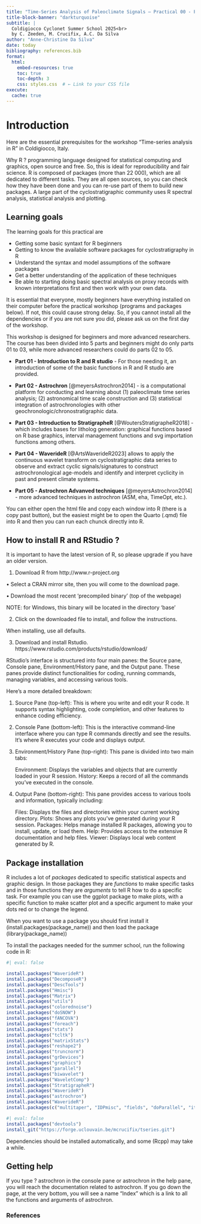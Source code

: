 ---
title: "Time-Series Analysis of Paleoclimate Signals – Practical 00 - Prerequisites"
title-block-banner: "darkturquoise"
subtitle: |
  Coldigiocco Cyclonet Summer School 2025<br>
  by C. Zeeden, M. Crucifix, A.C. Da Silva
author: "Anne-Christine Da Silva"
date: today
bibliography: references.bib
format:
  html:
    embed-resources: true
    toc: true
    toc-depth: 3
    css: styles.css  # ← Link to your CSS file
execute: 
  cache: true
---

# Introduction

Here are the essential prerequisites for the workshop "Time-series analysis in R" in Coldigiocco, Italy.

Why R ? programming language designed for statistical computing and graphics, open source and free. So, this is ideal for reproducibility and fair science. R is composed of packages (more than 22 000), which are all dedicated to different tasks. They are all open sources, so you can check how they have been done and you can re-use part of them to build new packages. A large part of the cyclostratigraphic community uses R spectral analysis, statistical analysis and plotting.

## Learning goals

The learning goals for this practical are

-   Getting some basic syntaxt for R beginners\
-   Getting to know the available software packages for cyclostratigraphy in R
-   Understand the syntax and model assumptions of the software packages
-   Get a better understanding of the application of these techniques
-   Be able to starting doing basic spectral analysis on proxy records with known interpretations first and then work with your own data.

::: callout-warning
It is essential that everyone, mostly beginners have everything installed on their computer before the practical workshop (programs and packages below). If not, this could cause strong delay. So, if you cannot install all the dependencies or if you are not sure you did, please ask us on the first day of the workshop.
:::

This workshop is designed for beginners and more advanced researchers. The course has been divided into 5 parts and beginners might do only parts 01 to 03, while more advanced researchers could do parts 02 to 05.

-   **Part 01 - Introduction to R and R studio** - For those needing it, an introduction of some of the basic functions in R and R studio are provided.

-   **Part 02 - Astrochron** [@meyersAstrochron2014] - is a computational platform for conducting and learning about (1) paleoclimate time series analysis; (2) astronomical time scale construction and (3) statistical integration of astrochronologies with other geochronologic/chronostratigraphic data.

-   **Part 03 - Introduction to StratigrapheR** [@WoutersStratigrapheR2018] - which includes bases for litholog generation: graphical functions based on R base graphics, interval management functions and svg importation functions among others.

-   **Part 04 - WaverideR** [@ArtsWaverideR2023] allows to apply the continuous wavelet transform on cyclostratigraphic data series to observe and extract cyclic signals/signatures to construct astrochronological age-models and identify and interpret cyclicity in past and present climate systems.

-   **Part 05 - Astrochron Advanved techniques** [@meyersAstrochron2014] - more advanced techniques in astrochron (ASM, eha, TimeOpt, etc.).

::: {.callout-tip title="Tip on this practical"}
You can either open the html file and copy each window into R (there is a copy past button), but the easiest might be to open the Quarto (.qmd) file into R and then you can run each chunck directly into R.
:::

## How to install R and RStudio ?

It is important to have the latest version of R, so please upgrade if you have an older version.

(1) Download R from http://www.r-project.org

• Select a CRAN mirror site, then you will come to the download page.

• Download the most recent ‘precompiled binary’ (top of the webpage)

NOTE: for Windows, this binary will be located in the directory ‘base’

(2) Click on the downloaded file to install, and follow the instructions.

When installing, use all defaults.

(3) Download and install Rstudio. https://www.rstudio.com/products/rstudio/download/

::: {.callout-tip title="Tip on R Studio"}
RStudio's interface is structured into four main panes: the Source pane, Console pane, Environment/History pane, and the Output pane. These panes provide distinct functionalities for coding, running commands, managing variables, and accessing various tools.

Here's a more detailed breakdown:

1.  Source Pane (top-left): This is where you write and edit your R code. It supports syntax highlighting, code completion, and other features to enhance coding efficiency.

2.  Console Pane (bottom-left): This is the interactive command-line interface where you can type R commands directly and see the results. It's where R executes your code and displays output.

3.  Environment/History Pane (top-right): This pane is divided into two main tabs:

    Environment: Displays the variables and objects that are currently loaded in your R session. History: Keeps a record of all the commands you've executed in the console.

4.  Output Pane (bottom-right): This pane provides access to various tools and information, typically including:

    Files: Displays the files and directories within your current working directory. Plots: Shows any plots you've generated during your R session. Packages: Helps manage installed R packages, allowing you to install, update, or load them. Help: Provides access to the extensive R documentation and help files. Viewer: Displays local web content generated by R.
:::

## Package installation

::: {.callout-tip title="Tip on R and packages"}
R includes a lot of *packages* dedicated to specific statistical aspects and graphic design. In those packages they are *functions* to make specific tasks and in those functions they are *arguments* to tell R how to do a specific task. For example you can use the ggplot package to make plots, with a specific function to make scatter plot and a specific argument to make your dots red or to change the legend.

When you want to use a package you should first install it (install.packages(package_name)) and then load the package (library(package_name))
:::

To install the packages needed for the summer school, run the following code in R:

```{r}
#| eval: false

install.packages("WaverideR")
install.packages("DecomposeR")
install.packages("DescTools")
install.packages("Hmisc")
install.packages("Matrix")
install.packages("utils")
install.packages("colorednoise")
install.packages("doSNOW")
install.packages("fANCOVA")
install.packages("foreach")
install.packages("stats")
install.packages("tcltk")
install.packages("matrixStats")
install.packages("reshape2")
install.packages("truncnorm")
install.packages("grDevices")
install.packages("graphics")
install.packages("parallel")
install.packages("biwavelet")
install.packages("WaveletComp")
install.packages("StratigrapheR")
install.packages("WaverideR")
install.packages("astrochron") 
install.packages("WaverideR")
install.packages(c("multitaper", "IDPmisc", "fields", "doParallel", "iterators", "foreach"))  


```



```{r}
#| eval: false
install.packages("devtools")
install_git("https://forge.uclouvain.be/mcrucifix/tseries.git")

```

Dependencies should be installed automatically, and some (Rcpp) may take a while. 



## Getting help

::: {.callout-tip title="Tip on R and help"}
If you type ? astrochron in the console pane or astrochron in the help pane, you will reach the documentation related to astrochron. If you go down the page, at the very bottom, you will see a name "Index" which is a link to all the functions and arguments of astrochron.
:::

### References

::: {#refs}
:::
